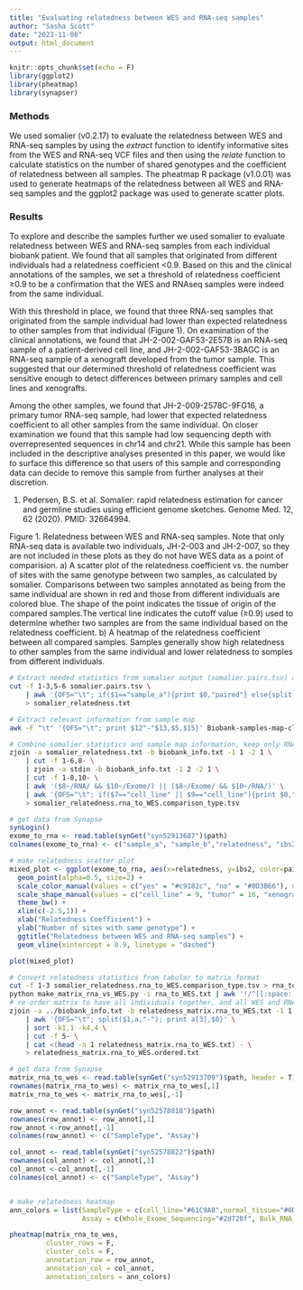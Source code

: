 ```yaml
---
title: "Evaluating relatedness between WES and RNA-seq samples"
author: "Sasha Scott"
date: "2023-11-08"
output: html_document
---
```


```r
knitr::opts_chunk$set(echo = F)
library(ggplot2)
library(pheatmap)
library(synapser)
```


### Methods

We used somalier (v0.2.17) to evaluate the relatedness between WES and RNA-seq samples by using the _extract_ function to identify informative sites from the WES and RNA-seq VCF files and then using the _relate_ function to calculate statistics on the number of shared genotypes and the coefficient of relatedness between all samples. The pheatmap R package (v1.0.01) was used to generate heatmaps of the relatedness between all WES and RNA-seq samples and the ggplot2 package was used to generate scatter plots.

### Results

To explore and describe the samples further we used somalier to evaluate relatedness between WES and RNA-seq samples from each individual biobank patient. We found that all samples that originated from different individuals had a relatedness coefficient <0.9. Based on this and the clinical annotations of the samples, we set a threshold of relatedness coefficient ≥0.9 to be a confirmation that the WES and RNAseq samples were indeed from the same individual. 

With this threshold in place, we found that three RNA-seq samples that originated from the sample individual had lower than expected relatedness to other samples from that individual (Figure 1). On examination of the clinical annotations, we found that JH-2-002-GAF53-2E57B is an RNA-seq sample of a patient-derived cell line, and JH-2-002-GAF53-3BAGC is an RNA-seq sample of a xenograft developed from the tumor sample. This suggested that our determined threshold of relatedness coefficient was sensitive enough to detect differences between primary samples and cell lines and xenografts.

Among the other samples, we found that JH-2-009-2578C-9FG16, a primary tumor RNA-seq sample, had lower that expected relatedness coefficient to all other samples from the same individual. On closer examination we found that this sample had low sequencing depth with overrepresented sequences in chr14 and chr21.  While this sample has been included in the descriptive analyses presented in this paper, we would like to surface this difference so that users of this sample and corresponding data can decide to remove this sample from further analyses at their discretion. 

1.	Pedersen, B.S. et al. Somalier: rapid relatedness estimation for cancer and germline studies using efficient genome sketches. Genome Med. 12, 62 (2020). PMID: 32664994.

Figure 1. Relatedness between WES and RNA-seq samples. Note that only RNA-seq data is available two individuals, JH-2-003 and JH-2-007, so they are not included in these plots as they do not have WES data as a point of comparision.
a) A scatter plot of the relatedness coefficient vs. the number of sites with the same genotype between two samples, as calculated by somalier. Comparisons between two samples annotated as being from the same individual are shown in red and those from different individuals are colored blue. The shape of the point indicates the tissue of origin of the compared samples.The vertical line indicates the cutoff value (≥0.9) used to determine whether two samples are from the same individual based on the relatedness coefficient.
b) A heatmap of the relatedness coefficient between all compared samples. Samples generally show high relatedness to other samples from the same individual and lower relatedness to somples from different individuals.

```bash
# Extract needed statistics from somalier output (somalier.pairs.tsv) and determined if samples come from same individual
cut -f 1-3,5-6 somalier.pairs.tsv \
	| awk '{OFS="\t"; if($1=="sample_a"){print $0,"paired"} else{split($1,a,"-"); split($2,b,"-"); if(a[3]==b[3]){print $0,"yes"} else{print $0,"no"}}}' \
	> somalier_relatedness.txt

# Extract relevant information from sample map
awk -F "\t" '{OFS="\t"; print $12"-"$13,$5,$15}' Biobank-samples-map-clinical-051223.txt | tr " " "_" > biobank_info.txt

# Combine somalier statistics and sample map information, keep only RNA to WES comparisons, and add column with type of tissues compared. The generated file is used to create the relatedness scatter plot.
zjoin -a somalier_relatedness.txt -b biobank_info.txt -1 1 -2 1 \
	| cut -f 1-6,8- \
	| zjoin -a stdin -b biobank_info.txt -1 2 -2 1 \
	| cut -f 1-8,10- \
	| awk '($8~/RNA/ && $10~/Exome/) || ($8~/Exome/ && $10~/RNA/)' \
	| awk '{OFS="\t"; if($7=="cell_line" || $9=="cell_line"){print $0,"cell_line"} else if($7=="xenograft_passage" || $9=="xenograft_passage"){print $0,"xenograft"} else if($7=="blood" || $9=="blood"){print $0,"tumor/normal"} else{print $0,"tumor"} }' \
	> somalier_relatedness.rna_to_WES.comparison_type.tsv
```

```r

# get data from Synapse
synLogin()
exome_to_rna <- read.table(synGet("syn52913687")$path)
colnames(exome_to_rna) <- c("sample_a", "sample_b","relatedness", "ibs2", "hom_concordance", "paired", "source_a", "assay_a", "source_b", "assay_b","comparison_type")

# make relatedness scatter plot
mixed_plot <- ggplot(exome_to_rna, aes(x=relatedness, y=ibs2, color=paired, shape=comparison_type)) + 
  geom_point(alpha=0.5, size=2) + 
  scale_color_manual(values = c("yes" = "#c9182c", "no" = "#0D3B66"), name = "Same Individual") +
  scale_shape_manual(values = c("cell_line" = 9, "tumor" = 16, "xenograft" = 3, "normal"=15, "tumor/normal"=17), labels = c("cell line/tumor or normal", "tumor/tumor", "tumor/normal", "xenograft/tumor or normal"), name = "Compared Tissues") +
  theme_bw() +
  xlim(c(-2.5,1)) +
  xlab("Relatedness Coefficient") +
  ylab("Number of sites with same genotype") +
  ggtitle("Relatedness between WES and RNA-seq samples") +
  geom_vline(xintercept = 0.9, linetype = "dashed")

plot(mixed_plot)
```

```bash
# Convert relatedness statistics from tabular to matrix format
cut -f 1-3 somalier_relatedness.rna_to_WES.comparison_type.tsv > rna_to_WES.txt
python make_matrix_rna_vs_WES.py -i rna_to_WES.txt | awk '!/^[[:space:]]*$/' | sort -k1,1 | awk -F "\t" '{OFS="\t"; if(NR==1){$1="sample"; print} else{print}}' > relatedness_matrix.rna_to_WES.txt
# re-order matrix to have all individuals together, and all WES and RNA-seq sampels together within individual's sample cluster. Using biobank info file generated in Bash code block above.
zjoin -a ../biobank_info.txt -b relatedness_matrix.rna_to_WES.txt -1 1 -2 1 \
	| awk '{OFS="\t"; split($1,a,"-"); print a[3],$0}' \
	| sort -k1,1 -k4,4 \
	| cut -f 5- \
	| cat <(head -n 1 relatedness_matrix.rna_to_WES.txt) - \
	> relatedness_matrix.rna_to_WES.ordered.txt
```

```r

# get data from Synapse
matrix_rna_to_wes <- read.table(synGet("syn52913709")$path, header = T)
rownames(matrix_rna_to_wes) <- matrix_rna_to_wes[,1]
matrix_rna_to_wes <- matrix_rna_to_wes[,-1]

row_annot <- read.table(synGet("syn52578818")$path)
rownames(row_annot) <- row_annot[,1]
row_annot <-row_annot[,-1]
colnames(row_annot) <- c("SampleType", "Assay")

col_annot <- read.table(synGet("syn52578822")$path)
rownames(col_annot) <- col_annot[,1]
col_annot <-col_annot[,-1]
colnames(col_annot) <- c("SampleType", "Assay")


# make relatedness heatmap
ann_colors = list(SampleType = c(cell_line="#61C9A8",normal_tissue="#0D3B66", primary_tumor="#7E52A0", recurrent_tumor="#F4D35E", blood="#ab3428", xenograft_passage="#f49e4c"),
                  Assay = c(Whole_Exome_Sequencing="#2d728f", Bulk_RNA_sequencing="#ff5d8f"))

pheatmap(matrix_rna_to_wes,
         cluster_rows = F,
         cluster_cols = F,
         annotation_row = row_annot,
         annotation_col = col_annot,
         annotation_colors = ann_colors)

```
